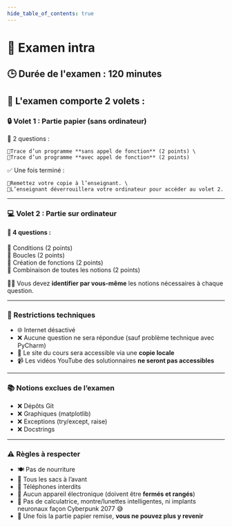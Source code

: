 ```yaml
---
hide_table_of_contents: true
---
```



# 📝 Examen intra

## 🕒 Durée de l'examen : 120 minutes

## 📝 L'examen comporte 2 volets :
### 🔒 Volet 1 : Partie papier (sans ordinateur)
📄 2 questions :

    🔹Trace d’un programme **sans appel de fonction** (2 points) \
    🔹Trace d’un programme **avec appel de fonction** (2 points)

✅ Une fois terminé :

    🔹Remettez votre copie à l’enseignant. \
    🔹L’enseignant déverrouillera votre ordinateur pour accéder au volet 2.

---
### 💻 Volet 2 : Partie sur ordinateur

#### 🧠 4 questions :
🔸 Conditions (2 points) \
🔸 Boucles (2 points) \
🔸 Création de fonctions (2 points) \
🔸 Combinaison de toutes les notions (2 points)

🕵️‍♂️ Vous devez **identifier par vous-même** les notions nécessaires à chaque question.

---

### 🚫 Restrictions techniques
- 🌐 Internet désactivé
- ❌ Aucune question ne sera répondue (sauf problème technique avec PyCharm)
- 📁 Le site du cours sera accessible via une **copie locale**
- 📹 Les vidéos YouTube des solutionnaires **ne seront pas accessibles**

---
### 📚 Notions exclues de l’examen
- ❌ Dépôts Git
- ❌ Graphiques (matplotlib)
- ❌ Exceptions (try/except, raise)
- ❌ Docstrings

---
### ⚠️ Règles à respecter
- 🍽️ Pas de nourriture
- 🎒 Tous les sacs à l’avant
- 📵 Téléphones interdits
- 🔌 Aucun appareil électronique (doivent être **fermés et rangés**)
- 🧮 Pas de calculatrice, montre/lunettes intelligentes, ni implants neuronaux façon Cyberpunk 2077 😅
- 🚫 Une fois la partie papier remise, **vous ne pouvez plus y revenir**
